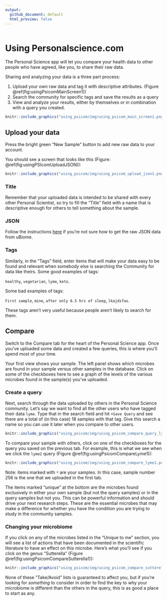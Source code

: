 ```yaml
---
output:
  github_document: default
  html_preview: false
---
```

```r
```


# Using Personalscience.com {#using_psicom}

The Personal Science app will let you compare your health data to other people who have agreed, like you, to share their raw data.

Sharing and analyzing your data is a three part process:

1. Upload your own raw data and tag it with descriptive attributes. (Figure \@ref(fig:usingPsicomMainScreen1))
2. Search the community for specific tags and save the results as a query
3. View and analyze your results, either by themselves or in combination with a query you created.

```r
knitr::include_graphics("using_psicom/img/using_psicom_main_screen1.png")

```

## Upload your data

Press the bright green "New Sample" button to add new raw data to your account.

You should see a screen that looks like this (Figure: \@ref(fig:usingPSIcomUploadJSON)):

```r
knitr::include_graphics("using_psicom/img/using_psicom_upload_json1.png")

```

### Title

Remember that your uploaded data is intended to be shared with every other Personal Scientist, so try to fill the "Title" field with a name that is descriptive enough for others to tell something about the sample. 


### JSON

Follow the instructions [here](https://github.com/personalscience/public/blob/master/docs/how-to-download-ubiome-json.md) if you're not sure how to get the raw JSON data from uBiome.


### Tags

Similarly, in the "Tags" field, enter items that will make your data easy to be found and relevant when somebody else is searching the Community for data like theirs. Some good examples of tags:

  `healthy`, `vegetarian`, `lyme`, `keto`.

Some bad examples of tags:

`First sample`, `mine`, `after only 6.5 hrs of sleep`, `lkajdsfas`.

These tags aren't very useful because people aren't likely to search for them.


## Compare

Switch to the Compare tab for the heart of the Personal Science app. Once you've uploaded some data and created a few queries, this is where you'll spend most of your time.


Your first view shows your sample. The left panel shows which microbes are found in your sample versus other samples in the database. Click on some of the checkboxes here to see a graph of the levels of the various microbes found in the sample(s) you've uploaded.




### Create a query

Next, search through the data uploaded by others in the Personal Science community. Let's say we want to find all the other users who have tagged their data `lyme`. Type that in the search field and hit `+Save Query` and see there are a total of (in this case) 18 samples with that tag. Give this search a name so you can use it later when you compare to other users.

```r
knitr::include_graphics("using_psicom/img/using_psicom_compare_query_lyme1.png")

```


To compare your sample with others, click on one of the checkboxes for the query you saved on the previous tab. For example, this is what we see when we click the `lyme2` query (Figure \@ref(fig:usingPsicomCompareLyme1)):


```r
knitr::include_graphics("using_psicom/img/using_psicom_compare_lyme1.png")

```

Note: items marked with `*` are your samples. In this case, sample number 256 is the one that we uploaded in the first tab.

The items marked "unique" at the bottom are the microbes found exclusively in either your own sample (but not the query samples) or in the query samples but not you. This can be powerful information and should drive your next research steps. These are the essential microbes that may make a difference for whether you have the condition you are trying to study in the community samples. 

### Changing your microbiome

If you click on any of the microbes listed in the "Unique to me" section, you will see a list of actions that have been documented in the scientific literature to have an effect on this microbe. Here's what you'll see if you click on the genus "Sutterella" (Figure \@ref(fig:usingPsicomCompareSutterella1)):


```r
knitr::include_graphics("using_psicom/img/using_psicom_compare_sutterella1.png")

```

None of these "Take/Avoid" lists is guaranteed to affect you, but if you're looking for _something_ to consider in order to find the key to why your microbiome is different than the others in the query, this is as good a place to start as any.

